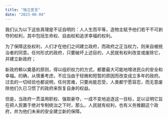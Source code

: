 ```yaml
---
title: "独立宣言"
date: "2023-06-04"
---
```


我们认为以下这些真理是不证自明的：人人生而平等，造物主赋予他们若干不可剥夺的权利，其中包括生命权、自由权和追求幸福的权利。

为了保障这些权利，人们才在他们之间建立政府，而政府之正当权力，则来自被统治者的同意。任何形式的政府，只要破坏上述目的，人民就有权利改变或废除它，并建立新政府；

新政府赖以奠基的原则，得以组织权力的方式，都要最大可能地增进民众的安全和幸福。的确，从慎重考虑，不应当由于轻微和短暂的原因而改变成立多年的政府。过去的一切经验也都说明，任何苦难，只要尚能忍受，人类都宁愿容忍，而无意废除他们久已习惯了的政府来恢复自身的权益。

但是，当政府一贯滥用职权、强取豪夺，一成不变地追逐这一目标，足以证明它旨在把人民置于绝对专制统治之下时，那么，人民就有权利，也有义务推翻这个政府，并为他们未来的安全建立新的保障。